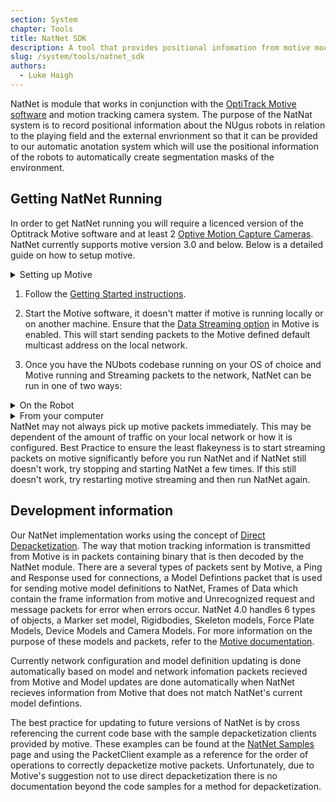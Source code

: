 ```yaml
---
section: System
chapter: Tools
title: NatNet SDK
description: A tool that provides positional infomation from motive mocap software.
slug: /system/tools/natnet_sdk
authors:
  - Luke Haigh
---
```


NatNet is module that works in conjunction with the [OptiTrack Motive software](https://www.optitrack.com/software/motive/) and motion tracking camera system. The purpose of the NatNat system is to record positional information about the NUgus robots in relation to the playing field and the external envrionment so that it can be provided to our automatic anotation system which will use the positional information of the robots to automatically create segmentation masks of the environment. 

## Getting NatNet Running

In order to get NatNet running you will require a licenced version of the Optitrack Motive software and at least 2 [Optive Motion Capture Cameras](https://www.optitrack.com/cameras/). NatNet currently supports motive version 3.0 and below. Below is a detailed guide on how to setup motive.

<details>
<summary>Setting up Motive</summary>

1. Follow the [Optitrack guide for Installation and Activation](https://docs.optitrack.com/motive/installation-and-activation) if you don't already have Motive installed.

2. Open the Motive software. You will be presented with a range of options, but it is safest to choose "Perform Camera Calibration" and re-calibrate the cameras, in case one or two of them have been accidentally moved since the last calibration.

3. You should have 10 black boxes visible at the bottom of your screen representing the view of the 10 cameras mounted around the room (they will default to object mode which only displays objects whiter than a certain threshold, assuming them to be motion capture dots. If you don't have 10 camera boxes displaying, check the netgear ethernet switch is powered on. If the cameras are on, they will display a number on their LCD screen.

4. Make sure there are no motion capture dots on anything on the soccer field.

5. On the left hand side of the screen, you will see a Camera Calibration panel, and up the top you will see the button "Mask visible". Click this. This will cover up any static reflective objects in the cameras' views (including the active infra-red emissions from other cameras). 

6. Once all the bright patches have been masked with red, click on the "Start Wanding" button next to the button clicked in step 4. Use the wanding stick with three MoCap dots on the cross bar, and slowly make your way around the volume you wish to work in, waving the wand around. You will be able to see coloured lines in the camera boxes. You want to aim to fill as much of each camera box as possible to achieve the best calibration. Each camera has a ring of green LEDs- as you start to wave the wand in front of each camera, each ring will slowly fill up. Aim to completely fill up each camera’s ring.

7. After you have finished wanding, click the "calibrate" button further down in the side panel.

8. The side panel will now switch to the ground plane tab. Find the Ground Plane L Frame (It is black with 3 MoCap dots on it and two bubble levels), and place in on the ground at the center circle (normally with the Z axis pointing towards the goals with the brick wall behind it. Don't bother trying to level out the L frame as it seems to be a hopeless task). Back on the computer, click the "Set Ground Plane" button. This will produce a pop-up window prompting you to save your calibration. Click save. Congratulations, your calibration is complete.


</details>

1. Follow the [Getting Started instructions](/guides/main/getting-started).

2. Start the Motive software, it doesn't matter if motive is running locally or on another machine. Ensure that the [Data Streaming option](https://docs.optitrack.com/motive/data-streaming) in Motive is enabled. This will start sending packets to the Motive defined default multicast address on the local network.

3. Once you have the NUbots codebase running on your OS of choice and Motive running and Streaming packets to the network, NatNet can be run in one of two ways:

<details>
<summary>On the Robot</summary>

This is the default method for running NatNet. If you wish to output motive packets directly to file for debugging purposes, change the dump_packets option in NatNet.yaml to true. 

1. Ensure that the NatNet role has been installed on the robot.

2. [SSH into the robot](guides/main/getting-started#running-on-a-real-robot).

3. `cd config`

4. `nano DataLogging.yaml`

5. Scroll down to message.input.MotionCapture and set to true. Additionally, set to true any of the sub messages that you want to use such as ".RigidBody". If you want "output.CompressedImage" or "input.sensors" logged, you can set them to true as well. Don't log "input.Image" as this will consume huge amounts of storage.

6. To exit nano, press Ctrl+X, then 'y', then hit enter.

7. Run Natnet using `./b run natnet`

8. After your program has finished, check that a new nbs file has been created in "log/<your_program's_name>/". The filename should be the date and timestamp when the file was run.

9. Exit out of the ssh of the robot.

10. We now need to copy the nbs file off the robot. Use "scp nubots@10.1.1.<robot_id#>:/home/nubots/log/<your_program_name>/<name_of_nbs_file>    ./log/"

11. You now need to extract the information you want from the nbs file. We have a few nbs decoders that have already been written for specific purposes. If one of those does not suit your needs, you will need to either modify an existing nbs extraction file, or write your own. The location of these nbs files is "nubots/tools/nbs_tools/". For example purposes, let's assume you want to extract images and Motion Capture data. To run this program, make sure you are in the nubots home directory, then you would use: "./b nbs extract_images_MoCap ./log/<file_name>  --output ./log/<your_extraction_folder>"


</details>

<details>
<summary>From your computer</summary>

This method may be useful to determine if Motive is outputting packets directly or debugging depacketization without the need of a robot.

1. Ensure that the NatNet role has been installed locally.

2. Ensure that the option `message.input.MotionCapture` in DataLogging.yaml is set to true.

3. Run Natnet using `./b run natnet`

4. After your program has finished, check that a new nbs file has been created in "log/<your_program's_name>/". The filename should be the date and timestamp when the file was run.

5.11. You now need to extract the information you want from the nbs file. We have a few nbs decoders that have already been written for specific purposes. If one of those does not suit your needs, you will need to either modify an existing nbs extraction file, or write your own. The location of these nbs files is "nubots/tools/nbs_tools/". For example purposes, let's assume you want to extract images and Motion Capture data. To run this program, make sure you are in the nubots home directory, then you would use: "./b nbs extract_images_MoCap ./log/<file_name>  --output ./log/<your_extraction_folder>"

</details>

<Alert type='info'>
NatNet may not always pick up motive packets immediately. This may be dependent of the amount of traffic on your local network or how it is configured. Best Practice to ensure the least flakeyness is to start streaming packets on motive significantly before you run NatNet and if NatNet still doesn't work, try stopping and starting NatNet a few times. If this still doesn't work, try restarting motive streaming and then run NatNet again.
</Alert>


## Development information

Our NatNet implementation works using the concept of [Direct Depacketization](https://docs.optitrack.com/developer-tools/natnet-sdk/natnet-4.0#direct-depacketization). The way that motion tracking information is transmitted from Motive is in packets containing binary that is then decoded by the NatNet module. There are a several types of packets sent by Motive, a Ping and Response used for connections, a Model Defintions packet that is used for sending motive model definitions to NatNet, Frames of Data which contain the frame information from motive and Unrecognized request and message packets for error when errors occur.
NatNet 4.0 handles 6 types of objects, a Marker set model, Rigidbodies, Skeleton models, Force Plate Models, Device Models and Camera Models. For more information on the purpose of these models and packets, refer to the [Motive documentation](https://docs.optitrack.com/developer-tools/natnet-sdk/natnet-data-types).

Currently network configuration and model definition updating is done automatically based on model and network infomation packets recieved from Motive and Model updates are done automatically when NatNet recieves information from Motive that does not match NatNet's current model defintions.

The best practice for updating to future versions of NatNet is by cross referencing the current code base with the sample depacketization clients provided by motive. These examples can be found at the [NatNet Samples](https://docs.optitrack.com/developer-tools/natnet-sdk/natnet-sample-projects) page and using the PacketClient example as a reference for the order of operations to correctly depacketize motive packets. Unfortunately, due to Motive's suggestion not to use direct depacketization there is no documentation beyond the code samples for a method for depacketization.